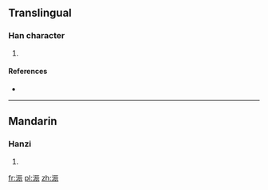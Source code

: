 ==Translingual==

===Han character===
{{Han char|rn=85|rad=水|as=07|sn=10|four=|canj=水一一女 (EMMV)}}

# {{defn|Han|sort=水07}}

====References====
* {{Han ref|kx=0625.040|dkj=17491|hdz=31620.030|uh=6D71|ud=28017}}

----

==Mandarin==

===Hanzi===
{{cmn-hanzi|pin=[[chún]] ([[chun2]]), [[qīn]] ([[qin1]])|wg=ch'un<sup>2</sup>, ch'in<sup>1</sup>}}

# {{defn|lang=cmn|sort=水07}}

[[fr:浱]]
[[pl:浱]]
[[zh:浱]]